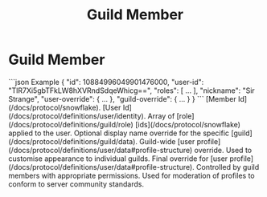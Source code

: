 ﻿---
title: Guild Member
sidebar_position: 4
---


# Guild Member

<SchemaExample path="/definitions/guild/member.json">
```json Example
{
    "id": 10884996049901476000,
    "user-id": "TlR7Xi5gbTFkLW8hXVRndSdqeWhicg==",
    "roles": [  ...  ],
    "nickname": "Sir Strange",
    "user-override": {  ...  },
    "guild-override": {  ...  }
}
```
</SchemaExample>

<ParamsList>
    <Param name="id" type="integer" required>
        [Member Id](/docs/protocol/snowflake).
    </Param>
    <Param name="user-id" type="string" required>
        [User Id](/docs/protocol/definitions/user/identity).
    </Param>
    <Param name="roles" type="array" required>
        Array of [role](/docs/protocol/definitions/guild/role) [ids](/docs/protocol/snowflake) applied to the user.
    </Param>
    <Param name="nickname" type="string">
        Optional display name override for the specific [guild](/docs/protocol/definitions/guild/data).
    </Param>
    <Param name="user-override" type="object">
        Guild-wide [user profile](/docs/protocol/definitions/user/data#profile-structure) override. Used to customise
        appearance to individual guilds.
    </Param>
    <Param name="guild-override" type="object">
        Final override for [user profile](/docs/protocol/definitions/user/data#profile-structure). Controlled by guild members with appropriate permissions. Used for moderation
        of profiles to conform to server community standards.
    </Param>
</ParamsList>